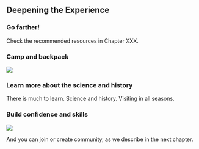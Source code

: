 ## Deepening the Experience

### Go farther!

Check the recommended resources in Chapter XXX.

### Camp and backpack

![](img/kids-leconte.jpeg)

### Learn more about the science and history

There is much to learn. Science and history. Visiting in all seasons.

### Build confidence and skills

![](img/filterwater.jpg)

And you can join or create community, as we describe in the next chapter.
